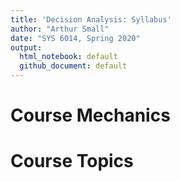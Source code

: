 ```yaml
---
title: 'Decision Analysis: Syllabus'
author: "Arthur Small"
date: "SYS 6014, Spring 2020"
output:
  html_notebook: default
  github_document: default
---
```



# Course Mechanics

# Course Topics